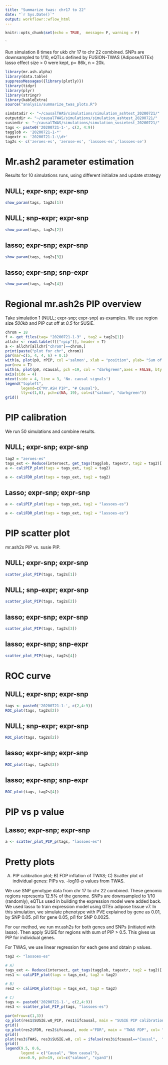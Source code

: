 ```yaml
---
title: "Summarize twas: chr17 to 22"
date: "`r Sys.Date()`"
output: workflowr::wflow_html
---
```


```r
knitr::opts_chunk$set(echo = TRUE,  message= F, warning = F)
```
`

Run simulation 8 times for ukb chr 17 to chr 22 combined. SNPs are downsampled to 1/10, eQTLs defined by FUSION-TWAS (Adipose/GTEx) lasso effect size > 0 were kept, p= 86k, n = 20k.

```r
library(mr.ash.alpha)
library(data.table)
suppressMessages({library(plotly)})
library(tidyr)
library(plyr)
library(stringr)
library(kableExtra)
source("analysis/summarize_twas_plots.R")
```
```r
simdatadir <- "~/causalTWAS/simulations/simulation_ashtest_20200721/"
outputdir <- "~/causalTWAS/simulations/simulation_ashtest_20200721/"
susiedir <- "~/causalTWAS/simulations/simulation_susietest_20200721/"
tags <- paste0('20200721-1-', c(2, 4:9))
tagglob <- '20200721-1-*'
tagextr <- '20200721-1-\\d+'
tag2s <- c('zeroes-es', 'zerose-es', 'lassoes-es','lassoes-se')
```

# Mr.ash2 parameter estimation

Results for 10 simulations runs, using different initialize and update strategy


## NULL; expr-snp; expr-snp 

```r
show_param(tags, tag2s[1])
```

## NULL; snp-expr; expr-snp

```r
show_param(tags, tag2s[2])
```

## lasso; expr-snp; expr-snp

```r
show_param(tags, tag2s[3])
```

## lasso; expr-snp; snp-expr

```r
show_param(tags, tag2s[4])
```

# Regional mr.ash2s PIP overview
Take simulation 1 (NULL; expr-snp; expr-snp) as examples. We use region size *500kb* and PIP cut off at *0.5* for SUSIE.

```r
chrom = 18
f <- get_files(tag= "20200721-1-3" , tag2 = tag2s[1])
allchr <- read.table(f[["rpip"]], header = T)
a <- allchr[allchr["chrom"]==chrom,]
print(paste("plot for chr", chrom))
par(mar=c(5, 4, 4, 6) + 0.1)
with(a, plot(p0, rPIP, col ='salmon', xlab = "position", ylab= "Sum of PIP", type = 'h', lwd = 2))
par(new = T)
with(a, plot(p0, nCausal, pch =19, col = "darkgreen",axes = FALSE, bty = "n", xlab = "", ylab = ""))
axis(side = 4)
mtext(side = 4, line = 3, 'No. causal signals')
legend("topleft",
       legend=c("Mr.ASH PIP", "# Causal"),
       lty=c(1,0), pch=c(NA, 19), col=c("salmon", "darkgreen"))
grid()
```


# PIP calibration
We run 50 simulations and combine results.

## NULL; expr-snp; expr-snp 
```r
tag2 = "zeroes-es"
tags_ext <- Reduce(intersect, get_tags(tagglob, tagextr, tag2 = tag2)['gsusie'])
a <- caliPIP_plot(tags = tags_ext, tag2 = tag2)
```
```r
a <- caliFDR_plot(tags = tags_ext, tag2 = tag2)
```

## Lasso; expr-snp; expr-snp 
```r
a <- caliPIP_plot(tags = tags_ext, tag2 = "lassoes-es")
```

```r
a <- caliFDR_plot(tags = tags_ext, tag2 = "lassoes-es")
```

# PIP scatter plot
mr.ash2s PIP vs. susie PIP.

## NULL; expr-snp; expr-snp 
```r
scatter_plot_PIP(tags, tag2s[1])
```
## NULL; snp-expr; expr-snp

```r
scatter_plot_PIP(tags, tag2s[2])
```
## lasso; expr-snp; expr-snp

```r
scatter_plot_PIP(tags, tag2s[3])
```

## lasso; expr-snp; snp-expr

```r
scatter_plot_PIP(tags, tag2s[4])
```


# ROC curve

## NULL; expr-snp; expr-snp 
```r
tags <- paste0('20200721-1-', c(2,4:9))
ROC_plot(tags, tag2s[2])
```

## NULL; snp-expr; expr-snp

```r
ROC_plot(tags, tag2s[2])
```

## lasso; expr-snp; expr-snp

```r
ROC_plot(tags, tag2s[3])
```

## lasso; expr-snp; snp-expr

```r
ROC_plot(tags, tag2s[4])
```


# PIP vs p value

## Lasso; expr-snp; expr-snp 
```r
a <- scatter_plot_PIP_p(tags, "lassoes-es")
```

# Pretty plots
A) PIP calibration plot; B) FDP inflation of TWAS; C) Scatter plot of individual genes: PIPs vs. -log10-p values from TWAS.

We use SNP genotype data from chr 17 to chr 22 combined. These genomic regions represents 12.5% of the genome. SNPs are downsampled to 1/10 (randomly), eQTLs used in building the expression model were added back. We used lasso to train expression model using GTEx adipose tissue v7. In this simulation, we simulate phenotype with PVE explained by gene as 0.01, by SNP 0.05. pi1 for gene 0.05, pi1 for SNP 0.0025. 

For our method, we run mr.ash2s for both genes and SNPs (initiated with lasso). Then apply SUSIE for regions with sum of PIP > 0.5. This gives us PIP for individual genes.

For TWAS, we use linear regression for each gene and obtain p values.

```r
tag2 <- "lassoes-es"

# A)
tags_ext <- Reduce(intersect, get_tags(tagglob, tagextr, tag2 = tag2)['gsusie'])
res1 <- caliPIP_plot(tags = tags_ext, tag2 = tag2)

# B)
res2 <- caliFDR_plot(tags = tags_ext, tag2 = tag2)

# C)
tags <- paste0('20200721-1-', c(2,4:9))
res3 <- scatter_plot_PIP_p(tags, "lassoes-es")
```

```r
par(mfrow=c(1,3))
cp_plot(res1$SUSIE.w0_PIP, res1$ifcausal, main = "SUSIE PIP calibration", col = "firebrick")
grid()
cp_plot(res2$FDR, res2$ifcausal, mode ="FDR", main = "TWAS FDP", col= "darkgreen")
grid()
plot(res3$TWAS, res3$SUSIE.w0, col = ifelse(res3$ifcausal=="Causal",  "salmon", "cyan3"), xlab = expression('TWAS -log'[10]*'(p)'), ylab = "SUSIE PIP",pch =19)
grid()
legend(9.5, 0.6, 
       legend = c("Causal", "Non causal"), 
      cex=0.9, pch=19, col=c("salmon", "cyan3"))
```


